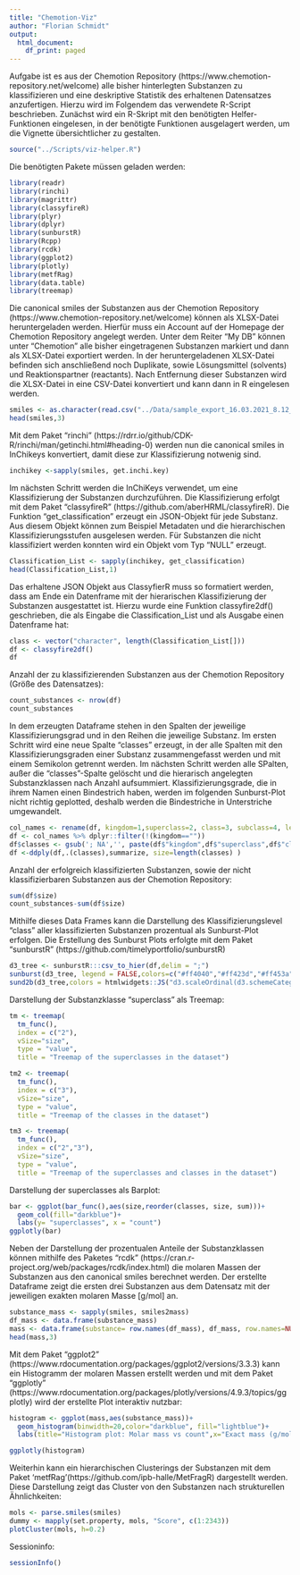 ```yaml
---
title: "Chemotion-Viz"
author: "Florian Schmidt"
output:
  html_document:
    df_print: paged
---
```

Aufgabe ist es aus der Chemotion Repository (https://www.chemotion-repository.net/welcome) alle bisher hinterlegten Substanzen zu klassifizieren und eine deskriptive Statistik des erhaltenen Datensatzes anzufertigen. Hierzu wird im Folgendem das verwendete R-Script beschrieben.
Zunächst wird ein R-Skript mit den benötigten Helfer-Funktionen eingelesen, in der benötigte Funktionen ausgelagert werden, um die Vignette übersichtlicher zu gestalten. 
```r
source("../Scripts/viz-helper.R")
```

Die benötigten Pakete müssen geladen werden:
```r
library(readr)
library(rinchi)
library(magrittr)
library(classyfireR)
library(plyr)
library(dplyr)
library(sunburstR)
library(Rcpp)
library(rcdk)
library(ggplot2)
library(plotly)
library(metfRag)
library(data.table)
library(treemap)
```

Die canonical smiles der Substanzen aus der Chemotion Repository (https://www.chemotion-repository.net/welcome) können als XLSX-Datei heruntergeladen werden. Hierfür muss ein Account auf der Homepage der Chemotion Repository angelegt werden. Unter dem Reiter "My DB" können unter "Chemotion" alle bisher eingetragenen Substanzen markiert und dann als XLSX-Datei exportiert werden. 
In der heruntergeladenen XLSX-Datei befinden sich anschließend noch Duplikate, sowie Lösungsmittel (solvents) und Reaktionspartner (reactants). Nach Entfernung dieser Substanzen wird die XLSX-Datei in eine CSV-Datei konvertiert und kann dann in R eingelesen werden.
```r
smiles <- as.character(read.csv("../Data/sample_export_16.03.2021_8.12_noDup.csv")[["canonical.smiles"]])
head(smiles,3)
```

Mit dem Paket "rinchi" (https://rdrr.io/github/CDK-R/rinchi/man/getinchi.html#heading-0) werden nun die canonical smiles in InChikeys konvertiert, damit diese zur Klassifizierung notwenig sind.
```r
inchikey <-sapply(smiles, get.inchi.key)
```

Im nächsten Schritt werden die InChiKeys verwendet, um eine Klassifizierung der Substanzen durchzuführen. Die Klassifizierung erfolgt mit dem Paket "classyfireR" (https://github.com/aberHRML/classyfireR). Die Funktion "get_classification" erzeugt ein JSON-Objekt für jede Substanz. Aus diesem Objekt können zum Beispiel Metadaten und die hierarchischen Klassifizierungsstufen ausgelesen werden. Für Substanzen die nicht klassifiziert werden konnten wird ein Objekt vom Typ "NULL" erzeugt.
```r
Classification_List <- sapply(inchikey, get_classification)
head(Classification_List,1)
```

Das erhaltene JSON Objekt aus ClassyfierR muss so formatiert werden, dass am Ende ein Datenframe mit der hierarischen Klassifizierung der Substanzen ausgestattet ist. Hierzu wurde eine Funktion classyfire2df() geschrieben, die als Eingabe die Classification_List und als Ausgabe einen Datenframe hat:
```r
class <- vector("character", length(Classification_List[]))
df <- classyfire2df()
df
```


Anzahl der zu klassifizierenden Substanzen aus der Chemotion Repository (Größe des Datensatzes):
```r
count_substances <- nrow(df)
count_substances
```

In dem erzeugten Dataframe stehen in den Spalten der jeweilige Klassifizierungsgrad und in den Reihen die jeweilige Substanz. Im ersten Schritt wird eine neue Spalte "classes" erzeugt, in der alle Spalten mit den Klassifizierungsgraden einer Substanz zusammengefasst werden und mit einem Semikolon getrennt werden. Im nächsten Schritt werden alle SPalten, außer die "classes"-Spalte gelöscht und die hierarisch angelegten Substanzklassen nach Anzahl aufsummiert. Klassifizierungsgrade, die in ihrem Namen einen Bindestrich haben, werden im folgenden Sunburst-Plot nicht richtig geplotted, deshalb werden die Bindestriche in Unterstriche umgewandelt.
```r
col_names <- rename(df, kingdom=1,superclass=2, class=3, subclass=4, level5=5,level6=6, level7=7,level8=8, level9=9)
df <- col_names %>% dplyr::filter(!(kingdom==""))
df$classes <- gsub('; NA','', paste(df$"kingdom",df$"superclass",df$"class", df$"subclass", df$"level5", df$"level6", df$"level7",df$"level8" ,df$"level9", sep = "; "))
df <-ddply(df,.(classes),summarize, size=length(classes) )
```

Anzahl der erfolgreich klassifizierten Substanzen, sowie der nicht klassifizierbaren Substanzen aus der Chemotion Repository:
```r
sum(df$size)
count_substances-sum(df$size)
```

Mithilfe dieses Data Frames kann die Darstellung des Klassifizierungslevel "class" aller klassifizierten Substanzen prozentual als Sunburst-Plot erfolgen. Die Erstellung des Sunburst Plots erfolgte mit dem Paket "sunburstR" (https://github.com/timelyportfolio/sunburstR)
```r
d3_tree <- sunburstR:::csv_to_hier(df,delim = ";")
sunburst(d3_tree, legend = FALSE,colors=c("#ff4040","#ff423d","#ff453a","#ff4838","#fe4b35","#fe4e33","#fe5130","#fd542e","#fd572b","#fc5a29","#fb5d27","#fa6025","#f96322","#f96620","#f7691e","#f66c1c","#f56f1a","#f47218","#f37517","#f17815","#f07c13","#ee7f11","#ed8210","#eb850e","#e9880d","#e88b0c","#e68e0a","#e49209","#e29508","#e09807","#de9b06","#dc9e05","#d9a104","#d7a403","#d5a703","#d2aa02","#d0ad02","#ceb001","#cbb301","#c9b600","#c6b800","#c3bb00","#c1be00","#bec100","#bbc300","#b8c600","#b6c900","#b3cb01","#b0ce01","#add002","#aad202","#a7d503","#a4d703","#a1d904","#9edc05","#9bde06","#98e007","#95e208","#92e409","#8ee60a","#8be80c","#88e90d","#85eb0e","#82ed10","#7fee11","#7cf013","#78f115","#75f317","#72f418","#6ff51a","#6cf61c","#69f71e","#66f920","#63f922","#60fa25","#5dfb27","#5afc29","#57fd2b","#54fd2e","#51fe30","#4efe33","#4bfe35","#48ff38","#45ff3a","#42ff3d","#40ff40","#3dff42","#3aff45","#38ff48","#35fe4b","#33fe4e","#30fe51","#2efd54","#2bfd57","#29fc5a","#27fb5d","#25fa60","#22f963","#20f966","#1ef769","#1cf66c","#1af56f","#18f472","#17f375","#15f178","#13f07c","#11ee7f","#10ed82","#0eeb85","#0de988","#0ce88b","#0ae68e","#09e492","#08e295","#07e098","#06de9b","#05dc9e","#04d9a1","#03d7a4","#03d5a7","#02d2aa","#02d0ad","#01ceb0","#01cbb3","#00c9b6","#00c6b8","#00c3bb","#00c1be","#00bec1","#00bbc3","#00b8c6","#00b6c9","#01b3cb","#01b0ce","#02add0","#02aad2","#03a7d5","#03a4d7","#04a1d9","#059edc","#069bde","#0798e0","#0895e2","#0992e4","#0a8ee6","#0c8be8","#0d88e9","#0e85eb","#1082ed","#117fee","#137cf0","#1578f1","#1775f3","#1872f4","#1a6ff5","#1c6cf6","#1e69f7","#2066f9","#2263f9","#2560fa","#275dfb","#295afc","#2b57fd","#2e54fd","#3051fe","#334efe","#354bfe","#3848ff","#3a45ff","#3d42ff","#4040ff","#423dff","#453aff","#4838ff","#4b35fe","#4e33fe","#5130fe","#542efd","#572bfd","#5a29fc","#5d27fb","#6025fa","#6322f9","#6620f9","#691ef7","#6c1cf6","#6f1af5","#7218f4","#7517f3","#7815f1","#7c13f0","#7f11ee","#8210ed","#850eeb","#880de9","#8b0ce8","#8e0ae6","#9209e4","#9508e2","#9807e0","#9b06de","#9e05dc","#a104d9","#a403d7","#a703d5","#aa02d2","#ad02d0","#b001ce","#b301cb","#b600c9","#b800c6","#bb00c3","#be00c1","#c100be","#c300bb","#c600b8","#c900b6","#cb01b3","#ce01b0","#d002ad","#d202aa","#d503a7","#d703a4","#d904a1","#dc059e","#de069b","#e00798","#e20895","#e40992","#e60a8e","#e80c8b","#e90d88","#eb0e85","#ed1082","#ee117f","#f0137c","#f11578","#f31775","#f41872","#f51a6f","#f61c6c","#f71e69","#f92066","#f92263","#fa2560","#fb275d","#fc295a","#fd2b57","#fd2e54","#fe3051","#fe334e","#fe354b","#ff3848","#ff3a45","#ff3d42","#ff4040"))
sund2b(d3_tree,colors = htmlwidgets::JS("d3.scaleOrdinal(d3.schemeCategory20b)"))
```

Darstellung der Substanzklasse "superclass" als Treemap:
```r
tm <- treemap(
  tm_func(),
  index = c("2"),
  vSize="size",
  type = "value",
  title = "Treemap of the superclasses in the dataset")

tm2 <- treemap(
  tm_func(),
  index = c("3"),
  vSize="size",
  type = "value",
  title = "Treemap of the classes in the dataset")

tm3 <- treemap(
  tm_func(),
  index = c("2","3"),
  vSize="size",
  type = "value",
  title = "Treemap of the superclasses and classes in the dataset")
```

Darstellung der superclasses als Barplot:
```r
bar <- ggplot(bar_func(),aes(size,reorder(classes, size, sum)))+
  geom_col(fill="darkblue")+
  labs(y= "superclasses", x = "count")
ggplotly(bar)
```


Neben der Darstellung der prozentualen Anteile der Substanzklassen können mithilfe des Paketes "rcdk" (https://cran.r-project.org/web/packages/rcdk/index.html) die molaren Massen der Substanzen aus den canonical smiles berechnet werden. Der erstellte Dataframe zeigt die ersten drei Substanzen aus dem Datensatz mit der jeweiligen exakten molaren Masse [g/mol] an.
```r
substance_mass <- sapply(smiles, smiles2mass)
df_mass <- data.frame(substance_mass)
mass <- data.frame(substance= row.names(df_mass), df_mass, row.names=NULL)
head(mass,3)
```

Mit dem Paket "ggplot2" (https://www.rdocumentation.org/packages/ggplot2/versions/3.3.3) kann ein Histogramm der molaren Massen erstellt werden und mit dem Paket "ggplotly" (https://www.rdocumentation.org/packages/plotly/versions/4.9.3/topics/ggplotly) wird der erstellte Plot interaktiv nutzbar:
```r
histogram <- ggplot(mass,aes(substance_mass))+
  geom_histogram(binwidth=20,color="darkblue", fill="lightblue")+
  labs(title="Histogram plot: Molar mass vs count",x="Exact mass (g/mol)", y = "Count")

ggplotly(histogram)
```

Weiterhin kann ein hierarchischen Clusterings der Substanzen mit dem Paket 'metfRag'(https://github.com/ipb-halle/MetFragR) dargestellt werden. Diese Darstellung zeigt das Cluster von den Substanzen nach strukturellen Ähnlichkeiten:
```r
mols <- parse.smiles(smiles)
dummy <- mapply(set.property, mols, "Score", c(1:2343))
plotCluster(mols, h=0.2)
```

Sessioninfo:
```r
sessionInfo()
```

